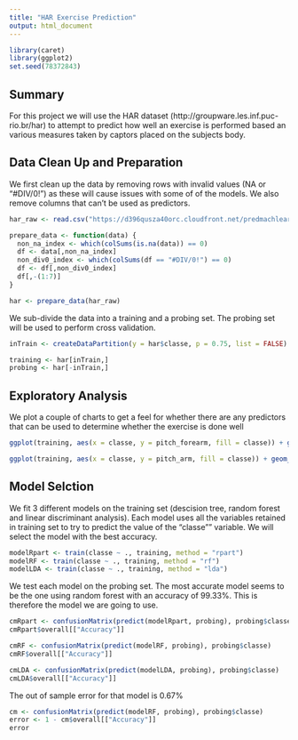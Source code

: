 ```yaml
---
title: "HAR Exercise Prediction"
output: html_document
---
```


```r
library(caret)
library(ggplot2)
set.seed(78372843)
```

## Summary
For this project we will use the HAR dataset (http://groupware.les.inf.puc-rio.br/har) to attempt to predict how well an exercise is performed based an various measures taken by captors placed on the subjects body. 


## Data Clean Up and Preparation
We first clean up the data by removing rows with invalid values (NA or "#DIV/0!") as these will cause issues with some of of the models. We also remove columns that can't be used as predictors.
 
```r
har_raw <- read.csv("https://d396qusza40orc.cloudfront.net/predmachlearn/pml-training.csv")

prepare_data <- function(data) {
  non_na_index <- which(colSums(is.na(data)) == 0)
  df <- data[,non_na_index]
  non_div0_index <- which(colSums(df == "#DIV/0!") == 0)
  df <- df[,non_div0_index]
  df[,-(1:7)]
}

har <- prepare_data(har_raw)
```

We sub-divide the data into a training and a probing set. The probing set will be used to perform cross validation.

```r
inTrain <- createDataPartition(y = har$classe, p = 0.75, list = FALSE)

training <- har[inTrain,]
probing <- har[-inTrain,]
```


## Exploratory Analysis

We plot a couple of charts to get a feel for whether there are any predictors that can be used to determine whether the exercise is done well

```r
ggplot(training, aes(x = classe, y = pitch_forearm, fill = classe)) + geom_boxplot()

ggplot(training, aes(x = classe, y = pitch_arm, fill = classe)) + geom_boxplot()
```


## Model Selction

We fit 3 different models on the training set (descision tree, random forest and linear discriminant analysis). Each model uses all the variables retained in training set to try to predict the value of the "classe"" variable. We will select the model with the best accuracy.

```r
modelRpart <- train(classe ~ ., training, method = "rpart")
modelRF <- train(classe ~ ., training, method = "rf")
modelLDA <- train(classe ~ ., training, method = "lda")
```

We test each model on the probing set. The most accurate model seems to be the one using random forest with an accuracy of 99.33%. This is therefore the model we are going to use.

```r
cmRpart <- confusionMatrix(predict(modelRpart, probing), probing$classe)
cmRpart$overall[["Accuracy"]]

cmRF <- confusionMatrix(predict(modelRF, probing), probing$classe)
cmRF$overall[["Accuracy"]]

cmLDA <- confusionMatrix(predict(modelLDA, probing), probing$classe)
cmLDA$overall[["Accuracy"]]

```

The out of sample error for that model is 0.67%
```r
cm <- confusionMatrix(predict(modelRF, probing), probing$classe)
error <- 1 - cm$overall[["Accuracy"]]
error
```
